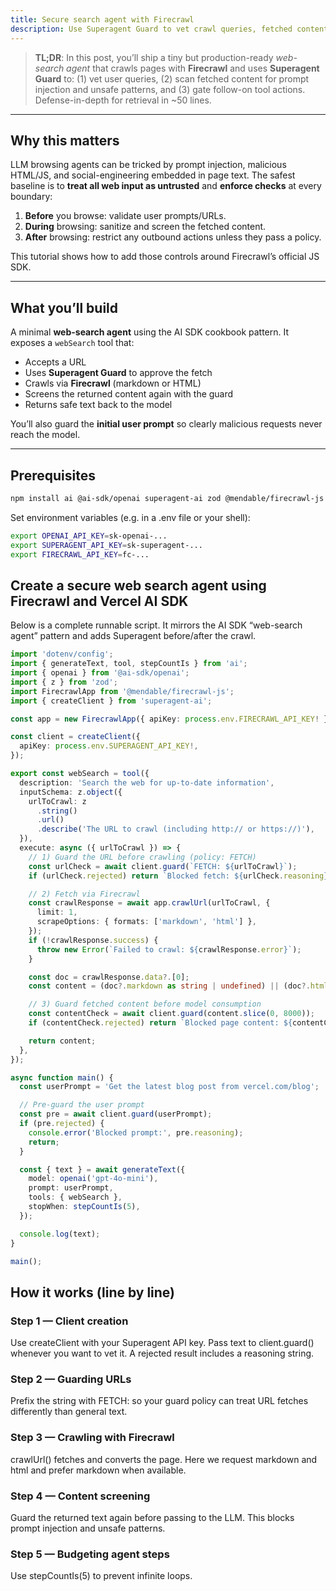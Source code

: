 ```yaml
---
title: Secure search agent with Firecrawl
description: Use Superagent Guard to vet crawl queries, fetched content, and tool actions while Firecrawl retrieves pages for your agent.
---
```


> **TL;DR**: In this post, you’ll ship a tiny but production-ready _web-search agent_ that crawls pages with **Firecrawl** and uses **Superagent Guard** to: (1) vet user queries, (2) scan fetched content for prompt injection and unsafe patterns, and (3) gate follow-on tool actions. Defense-in-depth for retrieval in ~50 lines.

---

## Why this matters
LLM browsing agents can be tricked by prompt injection, malicious HTML/JS, and social-engineering embedded in page text. The safest baseline is to **treat all web input as untrusted** and **enforce checks** at every boundary:

1. **Before** you browse: validate user prompts/URLs.  
2. **During** browsing: sanitize and screen the fetched content.  
3. **After** browsing: restrict any outbound actions unless they pass a policy.  

This tutorial shows how to add those controls around Firecrawl’s official JS SDK.

---

## What you’ll build
A minimal **web-search agent** using the AI SDK cookbook pattern. It exposes a `webSearch` tool that:

- Accepts a URL  
- Uses **Superagent Guard** to approve the fetch  
- Crawls via **Firecrawl** (markdown or HTML)  
- Screens the returned content again with the guard  
- Returns safe text back to the model  

You’ll also guard the **initial user prompt** so clearly malicious requests never reach the model.

---

## Prerequisites

```bash title="Terminal"
npm install ai @ai-sdk/openai superagent-ai zod @mendable/firecrawl-js dotenv
```

Set environment variables (e.g. in a .env file or your shell):

```bash title=".env"
export OPENAI_API_KEY=sk-openai-...
export SUPERAGENT_API_KEY=sk-superagent-...
export FIRECRAWL_API_KEY=fc-...
```

## Create a secure web search agent using Firecrawl and Vercel AI SDK

Below is a complete runnable script. It mirrors the AI SDK “web-search agent” pattern and adds Superagent before/after the crawl.

```typescript title="agent.ts"
import 'dotenv/config';
import { generateText, tool, stepCountIs } from 'ai';
import { openai } from '@ai-sdk/openai';
import { z } from 'zod';
import FirecrawlApp from '@mendable/firecrawl-js';
import { createClient } from 'superagent-ai';

const app = new FirecrawlApp({ apiKey: process.env.FIRECRAWL_API_KEY! });

const client = createClient({
  apiKey: process.env.SUPERAGENT_API_KEY!,
});

export const webSearch = tool({
  description: 'Search the web for up-to-date information',
  inputSchema: z.object({
    urlToCrawl: z
      .string()
      .url()
      .describe('The URL to crawl (including http:// or https://)'),
  }),
  execute: async ({ urlToCrawl }) => {
    // 1) Guard the URL before crawling (policy: FETCH)
    const urlCheck = await client.guard(`FETCH: ${urlToCrawl}`);
    if (urlCheck.rejected) return `Blocked fetch: ${urlCheck.reasoning}`;

    // 2) Fetch via Firecrawl
    const crawlResponse = await app.crawlUrl(urlToCrawl, {
      limit: 1,
      scrapeOptions: { formats: ['markdown', 'html'] },
    });
    if (!crawlResponse.success) {
      throw new Error(`Failed to crawl: ${crawlResponse.error}`);
    }

    const doc = crawlResponse.data?.[0];
    const content = (doc?.markdown as string | undefined) || (doc?.html as string | undefined) || '';

    // 3) Guard fetched content before model consumption
    const contentCheck = await client.guard(content.slice(0, 8000));
    if (contentCheck.rejected) return `Blocked page content: ${contentCheck.reasoning}`;

    return content;
  },
});

async function main() {
  const userPrompt = 'Get the latest blog post from vercel.com/blog';

  // Pre-guard the user prompt
  const pre = await client.guard(userPrompt);
  if (pre.rejected) {
    console.error('Blocked prompt:', pre.reasoning);
    return;
  }

  const { text } = await generateText({
    model: openai('gpt-4o-mini'),
    prompt: userPrompt,
    tools: { webSearch },
    stopWhen: stepCountIs(5),
  });

  console.log(text);
}

main();

```

## How it works (line by line)

### Step 1 — Client creation

Use createClient with your Superagent API key. Pass text to client.guard() whenever you want to vet it. A rejected result includes a reasoning string.

### Step 2 — Guarding URLs

Prefix the string with FETCH: so your guard policy can treat URL fetches differently than general text.

### Step 3 — Crawling with Firecrawl

crawlUrl() fetches and converts the page. Here we request markdown and html and prefer markdown when available.

### Step 4 — Content screening

Guard the returned text again before passing to the LLM. This blocks prompt injection and unsafe patterns.

### Step 5 — Budgeting agent steps

Use stepCountIs(5) to prevent infinite loops.